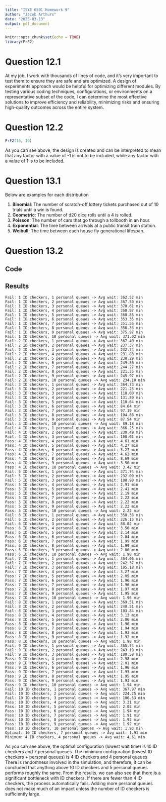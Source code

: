 ```yaml
---
title: "ISYE 6501 Homework 9"
author: "Jacob Arthurs"
date: "2025-03-13"
output: pdf_document
---
```


```r
knitr::opts_chunk$set(echo = TRUE)
library(FrF2)
```

# Question 12.1
At my job, I work with thousands of lines of code, and it's very important to test them to ensure they are safe and are optimized. A design of experiments approach would be helpful for optimizing different modules. By testing various coding techniques, configurations, or environments on a representative subset of the code, I can determine the most effective solutions to improve efficiency and reliability, minimizing risks and ensuring high-quality outcomes across the entire system.

# Question 12.2

```r
FrF2(16, 10)
```
As you can see above, the design is created and can be interpreted to mean that any factor with a value of -1 is not to be included, while any factor with a value of 1 is to be included.

# Question 13.1

Below are examples for each distribution

1. **Binomial**: The number of scratch-off lottery tickets purchased out of 10 trials until a win is found.
2. **Geometric**: The number of d20 dice rolls until a 4 is rolled.
3. **Poisson**: The number of cars that go through a tollbooth in an hour.
4. **Exponential**: The time between arrivals at a public transit train station.
5. **Weibull**: The time between each house fly generational lifespan.

# Question 13.2

## Code

\newpage

## Results

```text
Fail: 1 ID checkers, 1 personal queues -> Avg wait: 362.52 min
Fail: 1 ID checkers, 2 personal queues -> Avg wait: 367.50 min
Fail: 1 ID checkers, 3 personal queues -> Avg wait: 370.61 min
Fail: 1 ID checkers, 4 personal queues -> Avg wait: 360.97 min
Fail: 1 ID checkers, 5 personal queues -> Avg wait: 360.85 min
Fail: 1 ID checkers, 6 personal queues -> Avg wait: 353.35 min
Fail: 1 ID checkers, 7 personal queues -> Avg wait: 351.56 min
Fail: 1 ID checkers, 8 personal queues -> Avg wait: 356.33 min
Fail: 1 ID checkers, 9 personal queues -> Avg wait: 375.97 min
Fail: 1 ID checkers, 10 personal queues -> Avg wait: 371.02 min
Fail: 2 ID checkers, 1 personal queues -> Avg wait: 367.40 min
Fail: 2 ID checkers, 2 personal queues -> Avg wait: 237.37 min
Fail: 2 ID checkers, 3 personal queues -> Avg wait: 232.74 min
Fail: 2 ID checkers, 4 personal queues -> Avg wait: 231.83 min
Fail: 2 ID checkers, 5 personal queues -> Avg wait: 238.29 min
Fail: 2 ID checkers, 6 personal queues -> Avg wait: 249.56 min
Fail: 2 ID checkers, 7 personal queues -> Avg wait: 244.27 min
Fail: 2 ID checkers, 8 personal queues -> Avg wait: 221.35 min
Fail: 2 ID checkers, 9 personal queues -> Avg wait: 245.97 min
Fail: 2 ID checkers, 10 personal queues -> Avg wait: 234.10 min
Fail: 3 ID checkers, 1 personal queues -> Avg wait: 364.73 min
Fail: 3 ID checkers, 2 personal queues -> Avg wait: 221.25 min
Fail: 3 ID checkers, 3 personal queues -> Avg wait: 118.00 min
Fail: 3 ID checkers, 4 personal queues -> Avg wait: 131.80 min
Fail: 3 ID checkers, 5 personal queues -> Avg wait: 110.64 min
Fail: 3 ID checkers, 6 personal queues -> Avg wait: 84.64 min
Fail: 3 ID checkers, 7 personal queues -> Avg wait: 97.19 min
Fail: 3 ID checkers, 8 personal queues -> Avg wait: 104.88 min
Fail: 3 ID checkers, 9 personal queues -> Avg wait: 87.54 min
Fail: 3 ID checkers, 10 personal queues -> Avg wait: 89.18 min
Fail: 4 ID checkers, 1 personal queues -> Avg wait: 366.25 min
Fail: 4 ID checkers, 2 personal queues -> Avg wait: 230.49 min
Fail: 4 ID checkers, 3 personal queues -> Avg wait: 108.01 min
Pass: 4 ID checkers, 4 personal queues -> Avg wait: 4.61 min
Pass: 4 ID checkers, 5 personal queues -> Avg wait: 4.27 min
Pass: 4 ID checkers, 6 personal queues -> Avg wait: 5.27 min
Pass: 4 ID checkers, 7 personal queues -> Avg wait: 4.62 min
Pass: 4 ID checkers, 8 personal queues -> Avg wait: 8.69 min
Pass: 4 ID checkers, 9 personal queues -> Avg wait: 3.50 min
Pass: 4 ID checkers, 10 personal queues -> Avg wait: 3.42 min
Fail: 5 ID checkers, 1 personal queues -> Avg wait: 371.74 min
Fail: 5 ID checkers, 2 personal queues -> Avg wait: 232.00 min
Fail: 5 ID checkers, 3 personal queues -> Avg wait: 108.90 min
Pass: 5 ID checkers, 4 personal queues -> Avg wait: 2.91 min
Pass: 5 ID checkers, 5 personal queues -> Avg wait: 2.41 min
Pass: 5 ID checkers, 6 personal queues -> Avg wait: 2.19 min
Pass: 5 ID checkers, 7 personal queues -> Avg wait: 2.22 min
Pass: 5 ID checkers, 8 personal queues -> Avg wait: 2.22 min
Pass: 5 ID checkers, 9 personal queues -> Avg wait: 2.22 min
Pass: 5 ID checkers, 10 personal queues -> Avg wait: 2.22 min
Fail: 6 ID checkers, 1 personal queues -> Avg wait: 358.38 min
Fail: 6 ID checkers, 2 personal queues -> Avg wait: 226.13 min
Fail: 6 ID checkers, 3 personal queues -> Avg wait: 88.02 min
Pass: 6 ID checkers, 4 personal queues -> Avg wait: 3.50 min
Pass: 6 ID checkers, 5 personal queues -> Avg wait: 2.14 min
Pass: 6 ID checkers, 6 personal queues -> Avg wait: 2.04 min
Pass: 6 ID checkers, 7 personal queues -> Avg wait: 1.99 min
Pass: 6 ID checkers, 8 personal queues -> Avg wait: 1.99 min
Pass: 6 ID checkers, 9 personal queues -> Avg wait: 2.00 min
Pass: 6 ID checkers, 10 personal queues -> Avg wait: 1.98 min
Fail: 7 ID checkers, 1 personal queues -> Avg wait: 364.06 min
Fail: 7 ID checkers, 2 personal queues -> Avg wait: 242.37 min
Fail: 7 ID checkers, 3 personal queues -> Avg wait: 105.18 min
Pass: 7 ID checkers, 4 personal queues -> Avg wait: 3.27 min
Pass: 7 ID checkers, 5 personal queues -> Avg wait: 2.05 min
Pass: 7 ID checkers, 6 personal queues -> Avg wait: 1.96 min
Pass: 7 ID checkers, 7 personal queues -> Avg wait: 1.96 min
Pass: 7 ID checkers, 8 personal queues -> Avg wait: 1.97 min
Pass: 7 ID checkers, 9 personal queues -> Avg wait: 1.95 min
Pass: 7 ID checkers, 10 personal queues -> Avg wait: 1.96 min
Fail: 8 ID checkers, 1 personal queues -> Avg wait: 369.51 min
Fail: 8 ID checkers, 2 personal queues -> Avg wait: 240.51 min
Fail: 8 ID checkers, 3 personal queues -> Avg wait: 103.84 min
Pass: 8 ID checkers, 4 personal queues -> Avg wait: 3.12 min
Pass: 8 ID checkers, 5 personal queues -> Avg wait: 2.06 min
Pass: 8 ID checkers, 6 personal queues -> Avg wait: 1.96 min
Pass: 8 ID checkers, 7 personal queues -> Avg wait: 1.94 min
Pass: 8 ID checkers, 8 personal queues -> Avg wait: 1.93 min
Pass: 8 ID checkers, 9 personal queues -> Avg wait: 1.92 min
Pass: 8 ID checkers, 10 personal queues -> Avg wait: 1.98 min
Fail: 9 ID checkers, 1 personal queues -> Avg wait: 365.74 min
Fail: 9 ID checkers, 2 personal queues -> Avg wait: 243.19 min
Fail: 9 ID checkers, 3 personal queues -> Avg wait: 100.58 min
Pass: 9 ID checkers, 4 personal queues -> Avg wait: 2.98 min
Pass: 9 ID checkers, 5 personal queues -> Avg wait: 2.01 min
Pass: 9 ID checkers, 6 personal queues -> Avg wait: 1.96 min
Pass: 9 ID checkers, 7 personal queues -> Avg wait: 1.93 min
Pass: 9 ID checkers, 8 personal queues -> Avg wait: 1.95 min
Pass: 9 ID checkers, 9 personal queues -> Avg wait: 1.93 min
Pass: 9 ID checkers, 10 personal queues -> Avg wait: 1.94 min
Fail: 10 ID checkers, 1 personal queues -> Avg wait: 367.97 min
Fail: 10 ID checkers, 2 personal queues -> Avg wait: 224.25 min
Fail: 10 ID checkers, 3 personal queues -> Avg wait: 106.53 min
Pass: 10 ID checkers, 4 personal queues -> Avg wait: 3.21 min
Pass: 10 ID checkers, 5 personal queues -> Avg wait: 2.02 min
Pass: 10 ID checkers, 6 personal queues -> Avg wait: 1.94 min
Pass: 10 ID checkers, 7 personal queues -> Avg wait: 1.91 min
Pass: 10 ID checkers, 8 personal queues -> Avg wait: 1.92 min
Pass: 10 ID checkers, 9 personal queues -> Avg wait: 1.92 min
Pass: 10 ID checkers, 10 personal queues -> Avg wait: 1.93 min
Optimal: 10 ID checkers, 7 personal queues -> Avg wait: 1.91 min
Minimum: 4 ID checkers, 4 personal queues -> Avg wait: 4.61 min
```

As you can see above, the optimal configuration (lowest wait time) is 10 ID checkers and 7 personal queues. The minimum configuration (lowest ID checkers + personal queues) is 4 ID checkers and 4 personal queues. There is randomness involved in the simulation, and therefore, it can be concluded that anything above 10 ID checkers and 5 personal queues performs roughly the same. From the results, we can also see that there is a significant bottleneck with ID checkers. If there are fewer than 4 ID checkers, the process automatically fails. Adding more personal queues does not make much of an impact unless the number of ID checkers is sufficiently large.